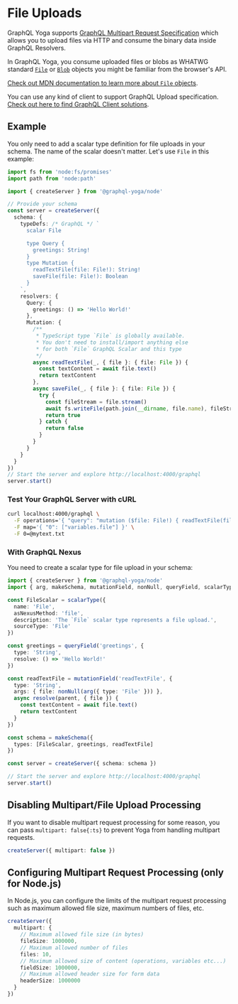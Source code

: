 
<LatestVersionNotice />

# File Uploads

GraphQL Yoga supports
[GraphQL Multipart Request Specification](https://github.com/jaydenseric/graphql-multipart-request-spec)
which allows you to upload files via HTTP and consume the binary data inside GraphQL Resolvers.

In GraphQL Yoga, you consume uploaded files or blobs as WHATWG standard
[`File`](https://developer.mozilla.org/en-US/docs/Web/API/File) or
[`Blob`](https://developer.mozilla.org/en-US/docs/Web/API/Blob) objects you might be familiar from
the browser's API.

[Check out MDN documentation to learn more about `File` objects](https://developer.mozilla.org/en-US/docs/Web/API/File).

You can use any kind of client to support GraphQL Upload specification.
[Check out here to find GraphQL Client solutions](https://github.com/jaydenseric/graphql-multipart-request-spec#client).

## Example

You only need to add a scalar type definition for file uploads in your schema. The name of the
scalar doesn't matter. Let's use `File` in this example:

```ts filename="file-upload-example.ts"
import fs from 'node:fs/promises'
import path from 'node:path'

import { createServer } from '@graphql-yoga/node'

// Provide your schema
const server = createServer({
  schema: {
    typeDefs: /* GraphQL */ `
      scalar File

      type Query {
        greetings: String!
      }
      type Mutation {
        readTextFile(file: File!): String!
        saveFile(file: File!): Boolean
      }
    `,
    resolvers: {
      Query: {
        greetings: () => 'Hello World!'
      },
      Mutation: {
        /**
         * TypeScript type `File` is globally available.
         * You don't need to install/import anything else
         * for both `File` GraphQL Scalar and this type
         */
        async readTextFile(_, { file }: { file: File }) {
          const textContent = await file.text()
          return textContent
        },
        async saveFile(_, { file }: { file: File }) {
          try {
            const fileStream = file.stream()
            await fs.writeFile(path.join(__dirname, file.name), fileStream)
            return true
          } catch {
            return false
          }
        }
      }
    }
  }
})
// Start the server and explore http://localhost:4000/graphql
server.start()
```

### Test Your GraphQL Server with cURL

```sh
curl localhost:4000/graphql \
  -F operations='{ "query": "mutation ($file: File!) { readTextFile(file: $file) }", "variables": { "file": null } }' \
  -F map='{ "0": ["variables.file"] }' \
  -F 0=@mytext.txt
```

### With GraphQL Nexus

You need to create a scalar type for file upload in your schema:

```ts filename="nexus-file-upload-example.ts"
import { createServer } from '@graphql-yoga/node'
import { arg, makeSchema, mutationField, nonNull, queryField, scalarType } from 'nexus'

const FileScalar = scalarType({
  name: 'File',
  asNexusMethod: 'file',
  description: 'The `File` scalar type represents a file upload.',
  sourceType: 'File'
})

const greetings = queryField('greetings', {
  type: 'String',
  resolve: () => 'Hello World!'
})

const readTextFile = mutationField('readTextFile', {
  type: 'String',
  args: { file: nonNull(arg({ type: 'File' })) },
  async resolve(parent, { file }) {
    const textContent = await file.text()
    return textContent
  }
})

const schema = makeSchema({
  types: [FileScalar, greetings, readTextFile]
})

const server = createServer({ schema: schema })

// Start the server and explore http://localhost:4000/graphql
server.start()
```

## Disabling Multipart/File Upload Processing

If you want to disable multipart request processing for some reason, you can pass
`multipart: false{:ts}` to prevent Yoga from handling multipart requests.

```ts
createServer({ multipart: false })
```

## Configuring Multipart Request Processing (only for Node.js)

In Node.js, you can configure the limits of the multipart request processing such as maximum allowed
file size, maximum numbers of files, etc.

```ts
createServer({
  multipart: {
    // Maximum allowed file size (in bytes)
    fileSize: 1000000,
    // Maximum allowed number of files
    files: 10,
    // Maximum allowed size of content (operations, variables etc...)
    fieldSize: 1000000,
    // Maximum allowed header size for form data
    headerSize: 1000000
  }
})
```
